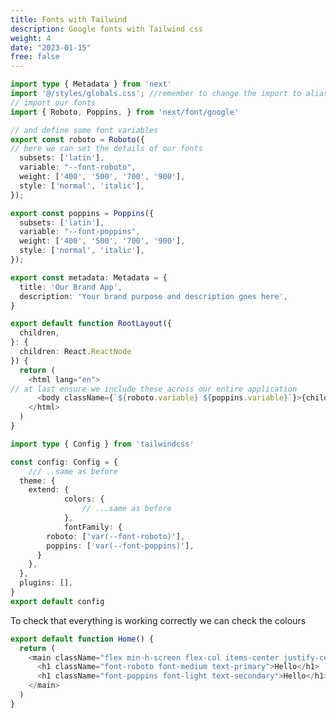 ```yaml
---
title: Fonts with Tailwind
description: Google fonts with Tailwind css
weight: 4
date: "2023-01-15"
free: false
---
```


```ts title="./app/layout.tsx"
import type { Metadata } from 'next'
import '@/styles/globals.css'; //remember to change the import to alias
// import our fonts
import { Roboto, Poppins, } from 'next/font/google'

// and define some font variables
export const roboto = Roboto({
// here we can set the details of our fonts
  subsets: ['latin'],
  variable: "--font-roboto",
  weight: ['400', '500', '700', '900'],
  style: ['normal', 'italic'],
});

export const poppins = Poppins({
  subsets: ['latin'],
  variable: "--font-poppins",
  weight: ['400', '500', '700', '900'],
  style: ['normal', 'italic'],
});

export const metadata: Metadata = {
  title: 'Our Brand App',
  description: 'Your brand purpose and description goes here',
}

export default function RootLayout({
  children,
}: {
  children: React.ReactNode
}) {
  return (
    <html lang="en">
// at last ensure we include these across our entire application
      <body className={`${roboto.variable} ${poppins.variable}`}>{children}</body>
    </html>
  )
}
```

```ts title="tailwind.config.ts"
import type { Config } from 'tailwindcss'

const config: Config = {
	/// ..same as before
  theme: {
    extend: {
			colors: { 
				// ...same as before
			},
			fontFamily: {
        roboto: ['var(--font-roboto)'],
        poppins: ['var(--font-poppins)'],
      }
    },
  },
  plugins: [],
}
export default config
```

To check that everything is working correctly we can check the colours
```ts title="./app/page.tsx"
export default function Home() {
  return (
    <main className="flex min-h-screen flex-col items-center justify-center">
      <h1 className="font-roboto font-medium text-primary">Hello</h1>
      <h1 className="font-poppins font-light text-secondary">Hello</h1>
    </main>
  )
}
```